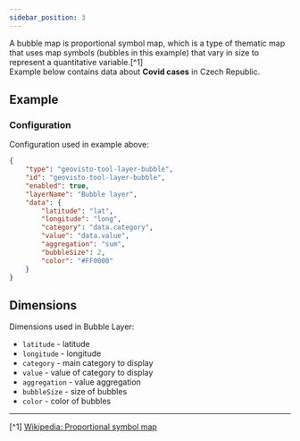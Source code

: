 ```yaml
---
sidebar_position: 3
---
```




A bubble map is proportional symbol map, which is a type of thematic map that uses map symbols (bubbles in this example) that vary in size to represent a quantitative variable.[^1]<br/>
Example below contains data about **Covid cases** in Czech Republic.

## Example

<Bubble />

### Configuration

Configuration used in example above:

```json
{
    "type": "geovisto-tool-layer-bubble",
    "id": "geovisto-tool-layer-bubble",
    "enabled": true,
    "layerName": "Bubble layer",
    "data": {
        "latitude": "lat",
        "longitude": "long",
        "category": "data.category",
        "value": "data.value",
        "aggregation": "sum",
        "bubbleSize": 2,
        "color": "#FF0000"
    }
}
```

## Dimensions

Dimensions used in Bubble Layer:

-   `latitude` - latitude
-   `longitude` - longitude
-   `category` - main category to display
-   `value` - value of category to display
-   `aggregation` - value aggregation
-   `bubbleSize` - size of bubbles
-   `color` - color of bubbles

---

[^1] [Wikipedia: Proportional symbol map](https://en.wikipedia.org/wiki/Proportional_symbol_map)
